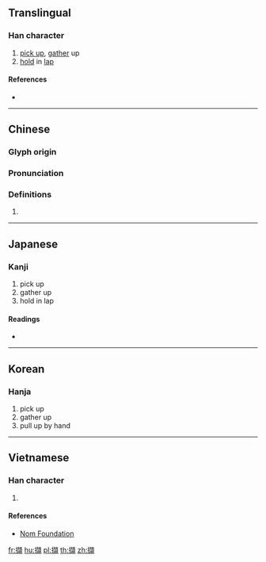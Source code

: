 {{character info/new}}
{{also|撷}}
==Translingual==

===Han character===
{{Han char|rn=64|rad=手|as=15|sn=18|four=51086|canj=QGRC|ids=⿰扌頡}}

# [[pick up]], [[gather]] up
# [[hold]] in [[lap]]

====References====
* {{Han ref|kx=0461.090|dkj=12900|dj=0810.150|hdz=31978.110|uh=64F7|ud=25847|bh=C25E|bd=49758}}

----

==Chinese==
{{zh-forms|s=撷}}

===Glyph origin===
{{Han etym}}

===Pronunciation===
{{zh-pron
|m=xié
|c=kit3,git3
|h=pfs=
|md=
|mn=
|w=
|mc=y
|oc=y
|cat=
}}

===Definitions===
{{zh-hanzi}}

# {{rfdef|lang=zh}}

----

==Japanese==

===Kanji===
{{ja-kanji|grade=|rs=手15}}

# pick up
# gather up
# hold in lap

====Readings====
* {{ja-readings|on=[[けつ]] (ketsu)|kun=[[はさむ]] (hasamu)}}

----

==Korean==

===Hanja===
{{ko-hanja|hangeul=힐|eumhun=|rv=hil|mr=hil|y=hil}}

# pick up
# gather up
# pull up by hand

----

==Vietnamese==

===Han character===
{{vi-readings|rs=手15|hanviet=hiệt}}

# {{defn|lang=vi|sort=手15}}

====References====
* [http://nomfoundation.org/common/nom_details.php?codepoint=64f7 Nom Foundation]

[[fr:擷]]
[[hu:擷]]
[[pl:擷]]
[[th:擷]]
[[zh:擷]]